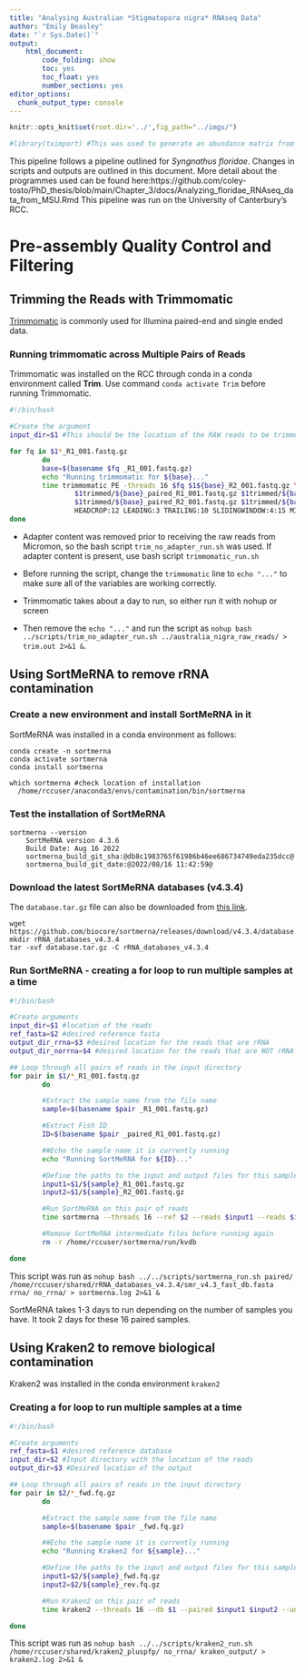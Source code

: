 ```yaml
---
title: "Analysing Australian *Stigmatopora nigra* RNAseq Data"
author: "Emily Beasley"
date: "`r Sys.Date()`"
output: 
    html_document:
        code_folding: show
        toc: yes
        toc_float: yes
        number_sections: yes
editor_options: 
  chunk_output_type: console
---
```


```r
knitr::opts_knit$set(root.dir='../',fig_path="../imgs/")
```

``` r
#library(tximport) #This was used to generate an abundance matrix from the salmon quant outputs
```
This pipeline follows a pipeline outlined for _Syngnathus floridae_. Changes in scripts and outputs are outlined in this document. More detail about the programmes used can be found here:https://github.com/coley-tosto/PhD_thesis/blob/main/Chapter_3/docs/Analyzing_floridae_RNAseq_data_from_MSU.Rmd This pipeline was run on the University of Canterbury's RCC.

# Pre-assembly Quality Control and Filtering

## Trimming the Reads with Trimmomatic
[Trimmomatic](http://www.usadellab.org/cms/index.php?page=trimmomatic) is commonly used for Illumina paired-end and single ended data.  

### Running trimmomatic across Multiple Pairs of Reads

Trimmomatic was installed on the RCC through conda in a conda environment called **Trim**. Use command `conda activate Trim` before running Trimmomatic. 


```bash
#!/bin/bash

#Create the argument
input_dir=$1 #This should be the location of the RAW reads to be trimmed

for fq in $1*_R1_001.fastq.gz
        do
        base=$(basename $fq _R1_001.fastq.gz)
        echo "Running trimmomatic for ${base}..."
        time trimmomatic PE -threads 16 $fq $1${base}_R2_001.fastq.gz \
                $1trimmed/${base}_paired_R1_001.fastq.gz $1trimmed/${base}_unpaired_R1_001.fastq.gz \
                $1trimmed/${base}_paired_R2_001.fastq.gz $1trimmed/${base}_unpaired__R2_001.fastq.gz \
                HEADCROP:12 LEADING:3 TRAILING:10 SLIDINGWINDOW:4:15 MINLEN:50
done

```
-   Adapter content was removed prior to receiving the raw reads from Micromon, so the bash script `trim_no_adapter_run.sh` was used. If adapter content is present, use bash script `trimmomatic_run.sh`

-   Before running the script, change the `trimmomatic` line to `echo "..."` to make sure all of the variables are working correctly.

-   Trimmomatic takes about a day to run, so either run it with nohup or screen 

-   Then remove the `echo "..."` and run the script as `nohup bash ../scripts/trim_no_adapter_run.sh ../australia_nigra_raw_reads/ > trim.out 2>&1 &`.

## Using SortMeRNA to remove rRNA contamination
### Create a new environment and install SortMeRNA in it

SortMeRNA was installed in a conda environment as follows:

```
conda create -n sortmerna
conda activate sortmerna
conda install sortmerna

which sortmerna #check location of installation
  /home/rccuser/anaconda3/envs/contamination/bin/sortmerna
```

### Test the installation of SortMeRNA

```
sortmerna --version
    SortMeRNA version 4.3.6
    Build Date: Aug 16 2022
    sortmerna_build_git_sha:@db8c1983765f61986b46ee686734749eda235dcc@
    sortmerna_build_git_date:@2022/08/16 11:42:59@
```

### Download the latest SortMeRNA databases (v4.3.4)
The `database.tar.gz` file can also be downloaded from [this link](https://github.com/sortmerna/sortmerna/releases).

```
wget https://github.com/biocore/sortmerna/releases/download/v4.3.4/database.tar.gz
mkdir rRNA_databases_v4.3.4
tar -xvf database.tar.gz -C rRNA_databases_v4.3.4
```

### Run SortMeRNA - creating a for loop to run multiple samples at a time
```bash
#!/bin/bash

#Create arguments
input_dir=$1 #location of the reads
ref_fasta=$2 #desired reference fasta
output_dir_rrna=$3 #desired location for the reads that are rRNA
output_dir_norrna=$4 #desired location for the reads that are NOT rRNA

## Loop through all pairs of reads in the input directory
for pair in $1/*_R1_001.fastq.gz
        do

        #Extract the sample name from the file name
        sample=$(basename $pair _R1_001.fastq.gz)

        #Extract Fish ID
        ID=$(basename $pair _paired_R1_001.fastq.gz)

        ##Echo the sample name it is currently running
        echo "Running SortMeRNA for ${ID}..."

        #Define the paths to the input and output files for this sample
        input1=$1/${sample}_R1_001.fastq.gz
        input2=$1/${sample}_R2_001.fastq.gz

        #Run SortMeRNA on this pair of reads
        time sortmerna --threads 16 --ref $2 --reads $input1 --reads $input2 --fastx --aligned $3/${ID} --other $4/${ID} --out2

        #Remove SortMeRNA intermediate files before running again
        rm -r /home/rccuser/sortmerna/run/kvdb

done


```

This script was run as `nohup bash ../../scripts/sortmerna_run.sh paired/ /home/rccuser/shared/rRNA_databases_v4.3.4/smr_v4.3_fast_db.fasta rrna/ no_rrna/ > sortmerna.log 2>&1 &`

SortMeRNA takes 1-3 days to run depending on the number of samples you have. It took 2 days for these 16 paired samples.  

## Using Kraken2 to remove biological contamination

Kraken2 was installed in the conda environment `kraken2`

### Creating a for loop to run multiple samples at a time
```bash

#!/bin/bash

#Create arguments
ref_fasta=$1 #desired reference database
input_dir=$2 #Input directory with the location of the reads
output_dir=$3 #Desired location of the output

## Loop through all pairs of reads in the input directory
for pair in $2/*_fwd.fq.gz
        do

        #Extract the sample name from the file name
        sample=$(basename $pair _fwd.fq.gz)

        ##Echo the sample name it is currently running
        echo "Running Kraken2 for ${sample}..."

        #Define the paths to the input and output files for this sample
        input1=$2/${sample}_fwd.fq.gz
        input2=$2/${sample}_rev.fq.gz

        #Run Kraken2 on this pair of reads
        time kraken2 --threads 16 --db $1 --paired $input1 $input2 --unclassified-out $3/${sample}#.fq --report $3/${sample}.log

done

```


This script was run as `nohup bash ../../scripts/kraken2_run.sh /home/rccuser/shared/kraken2_pluspfp/ no_rrna/ kraken_output/ > kraken2.log 2>&1 &`


